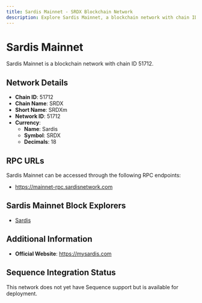 ```yaml
--- 
title: Sardis Mainnet - SRDX Blockchain Network
description: Explore Sardis Mainnet, a blockchain network with chain ID 51712. Learn about its native currency, Sardis, and how to interact with the network.
---
```


# Sardis Mainnet

Sardis Mainnet is a blockchain network with chain ID 51712.

## Network Details

- **Chain ID**: 51712
- **Chain Name**: SRDX
- **Short Name**: SRDXm
- **Network ID**: 51712
- **Currency**: 
  - **Name**: Sardis
  - **Symbol**: SRDX
  - **Decimals**: 18

## RPC URLs

Sardis Mainnet can be accessed through the following RPC endpoints:

- https://mainnet-rpc.sardisnetwork.com

## Sardis Mainnet Block Explorers

- [Sardis](https://contract-mainnet.sardisnetwork.com)

## Additional Information

- **Official Website**: https://mysardis.com

## Sequence Integration Status

This network does not yet have Sequence support but is available for deployment.
